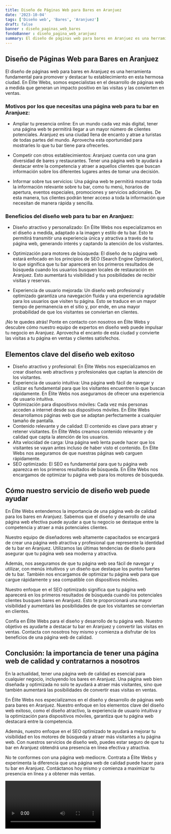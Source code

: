 ```yaml
---
title: Diseño de Páginas Web para Bares en Aranjuez
date: '2023-10-04'
tags: ['Diseño web', 'Bares', 'Aranjuez']
draft: false
banner : diseño_paginas_web_bares
fondoBanner : diseño_pagina_web_aranjuez
summary: El diseño de páginas web para bares en Aranjuez es una herramienta fundamental para promover y destacar tu establecimiento en esta hermosa ciudad. En Élite Webs, somos especialistas en el desarrollo de páginas web a medida que generan un impacto positivo en las visitas y las convierten en ventas.
---
```


## Diseño de Páginas Web para Bares en Aranjuez

El diseño de páginas web para bares en Aranjuez es una herramienta fundamental para promover y destacar tu establecimiento en esta hermosa ciudad. En Élite Webs, somos especialistas en el desarrollo de páginas web a medida que generan un impacto positivo en las visitas y las convierten en ventas.

### Motivos por los que necesitas una página web para tu bar en Aranjuez:

- Ampliar tu presencia online: En un mundo cada vez más digital, tener una página web te permitirá llegar a un mayor número de clientes potenciales. Aranjuez es una ciudad llena de encanto y atrae a turistas de todas partes del mundo. Aprovecha esta oportunidad para mostrarles lo que tu bar tiene para ofrecerles.

- Competir con otros establecimientos: Aranjuez cuenta con una gran diversidad de bares y restaurantes. Tener una página web te ayudará a destacar entre la competencia y atraer a aquellos clientes que buscan información sobre los diferentes lugares antes de tomar una decisión.

- Informar sobre tus servicios: Una página web te permitirá mostrar toda la información relevante sobre tu bar, como tu menú, horarios de apertura, eventos especiales, promociones y servicios adicionales. De esta manera, tus clientes podrán tener acceso a toda la información que necesitan de manera rápida y sencilla.

### Beneficios del diseño web para tu bar en Aranjuez:

- Diseño atractivo y personalizado: En Élite Webs nos especializamos en el diseño a medida, adaptado a la imagen y estilo de tu bar. Esto te permitirá transmitir una experiencia única y atractiva a través de tu página web, generando interés y captando la atención de los visitantes.

- Optimización para motores de búsqueda: El diseño de tu página web estará enfocado en los principios de SEO (Search Engine Optimization), lo que significa que tu bar aparecerá en los primeros resultados de búsqueda cuando los usuarios busquen locales de restauración en Aranjuez. Esto aumentará tu visibilidad y tus posibilidades de recibir visitas y reservas.

- Experiencia de usuario mejorada: Un diseño web profesional y optimizado garantiza una navegación fluida y una experiencia agradable para los usuarios que visiten tu página. Esto se traduce en un mayor tiempo de permanencia en el sitio y, por ende, en una mayor probabilidad de que los visitantes se conviertan en clientes.

¡No te quedes atrás! Ponte en contacto con nosotros en Élite Webs y descubre cómo nuestro equipo de expertos en diseño web puede impulsar tu negocio en Aranjuez. Aprovecha el encanto de esta ciudad y convierte las visitas a tu página en ventas y clientes satisfechos.

<GifSeo />

<Cta />

## Elementos clave del diseño web exitoso

- Diseño atractivo y profesional: En Élite Webs nos especializamos en crear diseños web atractivos y profesionales que captan la atención de los visitantes.
- Experiencia de usuario intuitiva: Una página web fácil de navegar y utilizar es fundamental para que los visitantes encuentren lo que buscan rápidamente. En Élite Webs nos aseguramos de ofrecer una experiencia de usuario intuitiva.
- Optimización para dispositivos móviles: Cada vez más personas acceden a internet desde sus dispositivos móviles. En Élite Webs desarrollamos páginas web que se adaptan perfectamente a cualquier tamaño de pantalla.
- Contenido relevante y de calidad: El contenido es clave para atraer y retener visitantes. En Élite Webs creamos contenido relevante y de calidad que capta la atención de los usuarios.
- Alta velocidad de carga: Una página web lenta puede hacer que los visitantes se vayan antes incluso de haber visto el contenido. En Élite Webs nos aseguramos de que nuestras páginas web carguen rápidamente.
- SEO optimizado: El SEO es fundamental para que tu página web aparezca en los primeros resultados de búsqueda. En Élite Webs nos encargamos de optimizar tu página web para los motores de búsqueda.

## Cómo nuestro servicio de diseño web puede ayudar

En Élite Webs entendemos la importancia de una página web de calidad para los bares en Aranjuez. Sabemos que el diseño y desarrollo de una página web efectiva puede ayudar a que tu negocio se destaque entre la competencia y atraer a más potenciales clientes.

Nuestro equipo de diseñadores web altamente capacitados se encargará de crear una página web atractiva y profesional que represente la identidad de tu bar en Aranjuez. Utilizamos las últimas tendencias de diseño para asegurar que tu página web sea moderna y atractiva.

Además, nos aseguramos de que tu página web sea fácil de navegar y utilizar, con menús intuitivos y un diseño que destaque los puntos fuertes de tu bar. También nos encargamos de optimizar tu página web para que cargue rápidamente y sea compatible con dispositivos móviles.

Nuestro enfoque en el SEO optimizado significa que tu página web aparecerá en los primeros resultados de búsqueda cuando los potenciales clientes busquen bares en Aranjuez. Esto te proporcionará una mayor visibilidad y aumentará las posibilidades de que los visitantes se conviertan en clientes.

Confía en Élite Webs para el diseño y desarrollo de tu página web. Nuestro objetivo es ayudarte a destacar tu bar en Aranjuez y convertir las visitas en ventas. Contacta con nosotros hoy mismo y comienza a disfrutar de los beneficios de una página web de calidad.

## Conclusión: la importancia de tener una página web de calidad y contratarnos a nosotros

En la actualidad, tener una página web de calidad es esencial para cualquier negocio, incluyendo los bares en Aranjuez. Una página web bien diseñada y optimizada no solo te ayudará a atraer más visitantes, sino que también aumentará las posibilidades de convertir esas visitas en ventas.

En Élite Webs nos especializamos en el diseño y desarrollo de páginas web para bares en Aranjuez. Nuestro enfoque en los elementos clave del diseño web exitoso, como el diseño atractivo, la experiencia de usuario intuitiva y la optimización para dispositivos móviles, garantiza que tu página web destacará entre la competencia.

Además, nuestro enfoque en el SEO optimizado te ayudará a mejorar tu visibilidad en los motores de búsqueda y atraer más visitantes a tu página web. Con nuestros servicios de diseño web, puedes estar seguro de que tu bar en Aranjuez obtendrá una presencia en línea efectiva y atractiva.

No te conformes con una página web mediocre. Contrata a Élite Webs y experimenta la diferencia que una página web de calidad puede hacer para tu bar en Aranjuez. Contáctanos hoy mismo y comienza a maximizar tu presencia en línea y a obtener más ventas.

<Video />

<CtaBot job='Bares' city='Aranjuez'/>

<Gmaps query='Aranjuez+españa+maps' />
